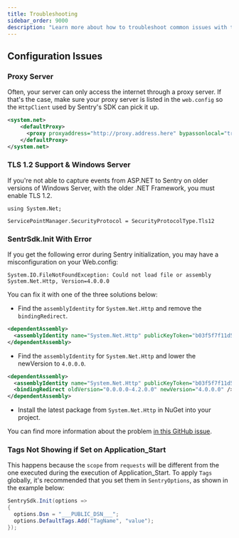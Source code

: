 ```yaml
---
title: Troubleshooting
sidebar_order: 9000
description: "Learn more about how to troubleshoot common issues with the ASP.NET SDK."
---
```


## Configuration Issues

### Proxy Server

Often, your server can only access the internet through a proxy server.
If that's the case, make sure your proxy server is listed in the `web.config` so the `HttpClient`
used by Sentry's SDK can pick it up.

```xml
<system.net>
    <defaultProxy>
      <proxy proxyaddress="http://proxy.address.here" bypassonlocal="true" />
    </defaultProxy>
</system.net>
```

### TLS 1.2 Support & Windows Server

If you're not able to capture events from ASP.NET to Sentry
on older versions of Windows Server, with the older .NET Framework, you must enable TLS 1.2.

```
using System.Net;

ServicePointManager.SecurityProtocol = SecurityProtocolType.Tls12
```

### SentrSdk.Init With Error

If you get the following error during Sentry initialization, you may have a misconfiguration on your Web.config:

`System.IO.FileNotFoundException: Could not load file or assembly System.Net.Http, Version=4.0.0.0`

You can fix it with one of the three solutions below:

- Find the `assemblyIdentity` for `System.Net.Http` and remove the `bindingRedirect`.

```xml
<dependentAssembly>
  <assemblyIdentity name="System.Net.Http" publicKeyToken="b03f5f7f11d50a3a" culture="neutral" />
</dependentAssembly>
```

- Find the `assemblyIdentity` for `System.Net.Http` and lower the newVersion to `4.0.0.0`.

```xml
<dependentAssembly>
  <assemblyIdentity name="System.Net.Http" publicKeyToken="b03f5f7f11d50a3a" culture="neutral" />
  <bindingRedirect oldVersion="0.0.0.0-4.2.0.0" newVersion="4.0.0.0" />
</dependentAssembly>
```

- Install the latest package from `System.Net.Http` in NuGet into your project.

You can find more information about the problem [in this GitHub issue](https://github.com/dotnet/runtime/issues/24382).

### Tags Not Showing if Set on Application_Start

This happens because the `scope` from `requests` will be different from the one executed during the execution of Application_Start.
To apply `Tags` globally, it's recommended that you set them in `SentryOptions`, as shown in the example below:

<SignInNote />

```csharp
SentrySdk.Init(options =>
{
  options.Dsn = "___PUBLIC_DSN___";
  options.DefaultTags.Add("TagName", "value");
});
```

<PlatformContent includePath="troubleshooting" />
